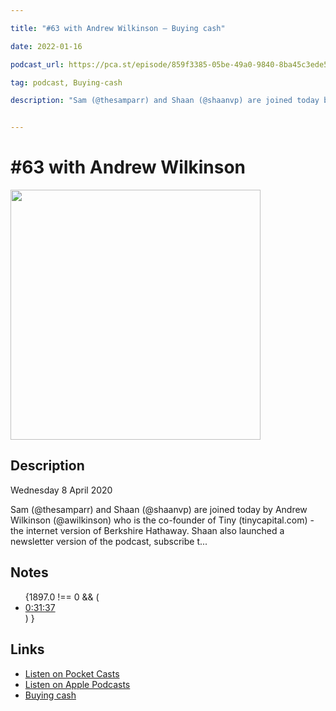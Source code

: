 ```yaml
---

title: "#63 with Andrew Wilkinson — Buying cash"

date: 2022-01-16

podcast_url: https://pca.st/episode/859f3385-05be-49a0-9840-8ba45c3ede59?t=1897.0

tag: podcast, Buying-cash

description: "Sam (@thesamparr) and Shaan (@shaanvp) are joined today by Andrew Wilkinson (@awilkinson) who is the co-founder of Tiny (tinycapital.com) - the internet version of Berkshire Hathaway. Shaan also launched a newsletter version of the podcast, subscribe t..."


---
```



# #63 with Andrew Wilkinson
<div style={{display: "flex", justifyContent: "center"}}>
    <Image src="https://static.pocketcasts.com/discover/images/400/fe0ff0a0-7a39-0137-f268-1d245fc5f9cf.jpg" width="400" height="400" />
</div>


## Description

Wednesday  8 April 2020

Sam (@thesamparr) and Shaan (@shaanvp) are joined today by Andrew Wilkinson (@awilkinson) who is the co-founder of Tiny (tinycapital.com) - the internet version of Berkshire Hathaway. Shaan also launched a newsletter version of the podcast, subscribe t...

## Notes

<ul id="notes">
{1897.0 !== 0 && (<li><a href="https://pca.st/episode/859f3385-05be-49a0-9840-8ba45c3ede59?t=1897.0">0:31:37</a></li>) }
      </ul><span id="end" />
      

## Links

- [Listen on Pocket Casts](https://pca.st/episode/859f3385-05be-49a0-9840-8ba45c3ede59?t=1897.0)
- [Listen on Apple Podcasts](https://podcasts.apple.com/us/podcast/feed/id1469759170)
- [Buying cash](https://www.mfmpod.com/)
  